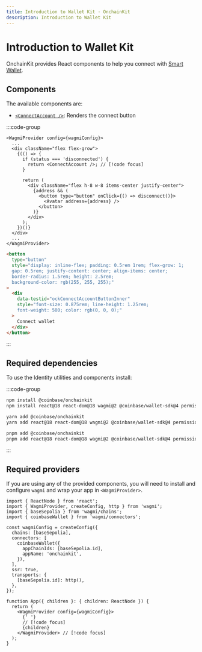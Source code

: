 ```yaml
---
title: Introduction to Wallet Kit · OnchainKit
description: Introduction to Wallet Kit
---
```



# Introduction to Wallet Kit

OnchainKit provides React components to help you connect with [Smart Wallet](https://www.smartwallet.dev/why).

## Components

The available components are:

- [`<ConnectAccount />`](/wallet/connect-account): Renders the connect button

:::code-group

```tsx [code]
<WagmiProvider config={wagmiConfig}>
  ...
  <div className="flex flex-grow">
    {(() => {
      if (status === 'disconnected') {
        return <ConnectAccount />; // [!code focus]
      }

      return (
        <div className="flex h-8 w-8 items-center justify-center">
          {address && (
            <button type="button" onClick={() => disconnect()}>
              <Avatar address={address} />
            </button>
          )}
        </div>
      );
    })()}
  </div>
  ...
</WagmiProvider>
```

```html [return html]
<button
  type="button"
  style="display: inline-flex; padding: 0.5rem 1rem; flex-grow: 1;
  gap: 0.5rem; justify-content: center; align-items: center;
  border-radius: 1.5rem; height: 2.5rem;
  background-color: rgb(255, 255, 255);"
>
  <div
    data-testid="ockConnectAccountButtonInner"
    style="font-size: 0.875rem; line-height: 1.25rem; 
    font-weight: 500; color: rgb(0, 0, 0);"
  >
    Connect wallet
  </div>
</button>
```

:::

<App>
  <AccountConnect />
</App>

## Required dependencies

To use the Identity utilities and components install:

:::code-group

```bash [npm]
npm install @coinbase/onchainkit
npm install react@18 react-dom@18 wagmi@2 @coinbase/wallet-sdk@4 permissionless
```

```bash [yarn]
yarn add @coinbase/onchainkit
yarn add react@18 react-dom@18 wagmi@2 @coinbase/wallet-sdk@4 permissionless
```

```bash [pnpm]
pnpm add @coinbase/onchainkit
pnpm add react@18 react-dom@18 wagmi@2 @coinbase/wallet-sdk@4 permissionless
```

:::

## Required providers

If you are using any of the provided components, you will need to install
and configure `wagmi` and wrap your app in `<WagmiProvider>`.

```tsx
import { ReactNode } from 'react';
import { WagmiProvider, createConfig, http } from 'wagmi';
import { baseSepolia } from 'wagmi/chains';
import { coinbaseWallet } from 'wagmi/connectors';

const wagmiConfig = createConfig({
  chains: [baseSepolia],
  connectors: [
    coinbaseWallet({
      appChainIds: [baseSepolia.id],
      appName: 'onchainkit',
    }),
  ],
  ssr: true,
  transports: {
    [baseSepolia.id]: http(),
  },
});

function App({ children }: { children: ReactNode }) {
  return (
    <WagmiProvider config={wagmiConfig}>
      {' '}
      // [!code focus]
      {children}
    </WagmiProvider> // [!code focus]
  );
}
```
